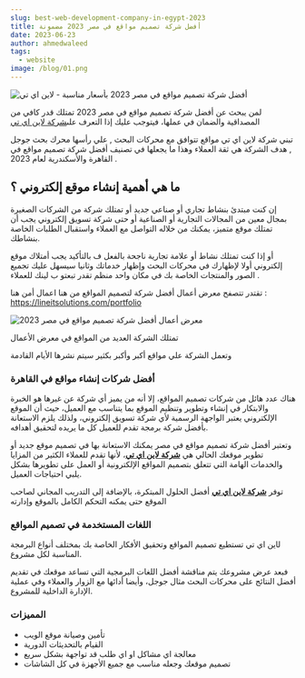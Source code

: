 ```yaml
---
slug: best-web-development-company-in-egypt-2023
title: أفضل شركة تصميم مواقع في مصر 2023 مضمونة
date: 2023-06-23
author: ahmedwaleed
tags:
  - website
image: /blog/01.png
---
```

![أفضل شركة تصميم مواقع في مصر 2023 بأسعار مناسبة - لاين اي تي](/images/01.png "شركة لاين اي تي أفضل شركة تصميم مواقع وتطبيقات في مصر")

لمن يبحث عن أفضل شركة تصميم مواقع في مصر 2023 تمتلك قدر كافي من المصداقية والضمان في عملها، فيتوجب عليك إذا التعرف على[شركة لاين اي تي](https://lineitsolutions.com/)

ت﻿بني شركة لاين اي تي مواقع تتوافق مع محركات البحث , علي رأسها محرك بحث جوجل , هدف الشركة هي ثقة العملاء وهذا ما يجعلها في تصنيف أفضل شركة تصميم مواقع في القاهرة والأسكندرية لعام 2023 .

## **ما هي أهمية إنشاء موقع إلكتروني ؟**

إن كنت مبتدئ بنشاط تجاري أو صناعي جديد أو تمتلك شركة من الشركات الصغيرة بمجال معين من المجالات التجارية أو الصناعية أو حتى شركة تسويق إلكتروني يجب أن تمتلك موقع متميز، يمكنك من خلاله التواصل مع العملاء واستقبال الطلبات الخاصة بنشاطك.

أ﻿و إذا كنت تمتلك نشاط أو علامة تجارية ناجحة بالفعل ف بالتأكيد يجب أمتلاك موقع إلكتروني أولا لإظهارك في محركات البحث وإظهار خدماتك  وثانيا سيسهل عليك تجميع الصور والمنتجات الخاصة بك في مكان واحد منظم تقدر تبعتو ب لينك للعملاء .

ت﻿قتدر تتصفح م﻿عرض أعمال أفضل شركة لتصميم المواقع من هنا اعمال أمن هنا :  <https://lineitsolutions.com/portfolio>

![معرض أعمال أفضل شركة تصميم مواقع في مصر 2023](/images/screenshot_38.png "معرض أعمال أفضل شركة تصميم مواقع في مصر 2023")

ت﻿متلك الشركة العديد من المواقع في معرض الأعمال 

و﻿تعمل الشركة علي مواقع أكبر وأكبر بكثير سيتم نشرها الأيام القادمة 

### **أفضل شركات إنشاء مواقع في القاهرة**

هناك عدد هائل من شركات تصميم المواقع، إلا أنه من يميز أي شركة عن غيرها هو الخبرة والابتكار في إنشاء وتطوير وتنظيم الموقع بما يتناسب مع العميل، حيث أن الموقع الإلكتروني يعتبر الواجهة الرسمية لأي شركة تسويق إلكتروني، ولذلك يلزم الاستعانة بأفضل شركة برمجة تقدم للعميل كل ما يريده لتحقيق أهدافه.

وتعتبر أفضل شركة تصميم مواقع في مصر يمكنك الاستعانة بها في تصميم موقع جديد أو تطوير موقعك الحالي هي **[ش﻿ركة لاين اي تي](https://lineitsolutions.com/)**، لأنها تقدم للعملاء الكثير من المزايا والخدمات الهامة التي تتعلق بتصميم المواقع الإلكترونية أو العمل على تطويرها بشكل يلبي احتياجات العميل.[](https://lineitsolutions.com/)

توفر **[ش﻿ركة لاين اي تي](https://lineitsolutions.com/)** أفضل الحلول المبتكرة، بالإضافة إلى التدريب المجاني لصاحب الموقع حتى يمكنه التحكم الكامل بالموقع وإدارته

### **اللغات المستخدمة في تصميم المواقع**

ل﻿اين اي تي تستطيع تصميم المواقع وتحقيق الأفكار الخاصة بك بمختلف أنواع البرمجة المناسبة لكل مشروع.

فبعد عرض مشروعك يتم مناقشة أفضل اللغات البرمجية التي تساعد موقعك في تقديم أفضل النتائج على محركات البحث مثال جوجل، وأيضا أدائها مع الزوار والعملاء وفي عملية الإدارة الداخلية للمشروع.

### **المميزات**

* تأمين وصيانة موقع الويب
* القيام بالتحديثات الدورية
* م﻿عالجة اي مشاكل او اي طلب قد تواجهة بشكل سريع
* ت﻿صميم موقعك وجعله مناسب مع جميع الأجهزة في كل الشاشات